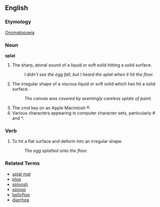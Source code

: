 ==English==

===Etymology===
[[Onomatopoeia]]

===Noun===
'''splat'''

# The sharp, atonal sound of a liquid or soft solid hitting a solid surface.
#: ''I didn't see the egg fall, but I heard the splat when it hit the floor.''
# The irregular shape of a viscous liquid or soft solid which has hit a solid surface.
#: ''The canvas was covered by seemingly careless splats of paint.''
# The ''cmd'' key on an Apple Macintosh &reg;.
# Various characters appearing in computer character sets, particularly <nowiki>#</nowiki> and <nowiki>*</nowiki>.

===Verb===

# To hit a flat surface and deform into an irregular shape.
#: ''The egg splatted onto the floor.''

===Related Terms===
*[[splat mat]]
*[[plop]]
*[[sploosh]]
*[[sploop]]
*[[bellyflop]]
*[[diarrhea]]